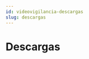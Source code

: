 ```yaml
---
id: videovigilancia-descargas
slug: descargas
---
```


# Descargas


<CardLink
  title="SmartPSS para PC "
  description=""
  link="https://static.ninox.com.ar/bha/SmartPSSv2.zip"
  labelButton="Descargar"
/>

<CardLink
  title="SmartPSS LITE para PC"
  description=""
  link="https://static.ninox.com.ar/bha/SmartPSSLite_V1.3.6.exe"
  labelButton="Descargar"
/>

<CardLink
  title="Imou life APP Android "
  description=""
  link="https://play.google.com/store/apps/details?id=com.mm.android.smartlifeiot&pcampaignid=web_share"
  labelButton="Descargar"
/>

<CardLink
  title="Imou life APP IOS"
  description=""
  link="https://apps.apple.com/mx/app/imou-life/id1071165451"
  labelButton="Descargar"
/>

<CardLink
  title="DMSS APP Android"
  description=""
  link="https://play.google.com/store/apps/details?id=com.mm.android.DMSS&pcampaignid=web_share"
  labelButton="Descargar"
/>

<CardLink
  title="DMSS APP IOS"
  description=""
  link="https://apps.apple.com/mx/app/dmss/id1493268178"
  labelButton="Descargar"
/>

<CardLink
  title="Config Tool Dahua Tecnicos"
  description=""
  link="https://us.dahuasecurity.com/wp-content/uploads/2023/03/General_ConfigTool_ChnEng.zip"
  labelButton="Descargar"
/>
